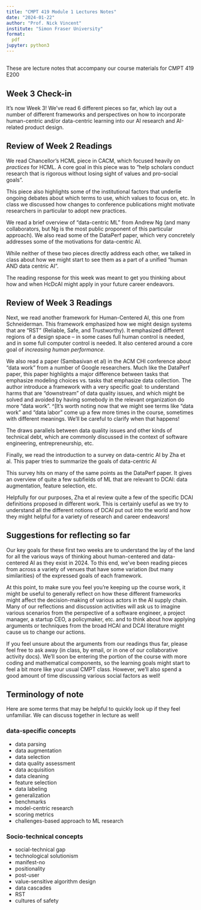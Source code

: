 ```yaml
---
title: "CMPT 419 Module 1 Lectures Notes"
date: "2024-01-22"
author: "Prof. Nick Vincent"
institute: "Simon Fraser University"
format:
  pdf
jupyter: python3
---
```



## 

These are lecture notes that accompany our course materials for CMPT 419 E200


## Week 3 Check-in

It's now Week 3! We've read 6 different pieces so far, which lay out a number of different frameworks and perspectives on how to incorporate human-centric and/or data-centric learning into our AI research and AI-related product design.

## Review of Week 2 Readings

We read Chancellor's HCML piece in CACM, which focused heavily on *practices* for HCML. 
A core goal in this piece was to "help scholars conduct research that is rigorous without losing sight of values and pro-social goals".

This piece also highlights some of the institutional factors that underlie ongoing debates about which terms to use, which values to focus on, etc. In class we discussed how changes to conference publications might motivate researchers in particular to adopt new practices.

We read a brief overview of "data-centric ML" from Andrew Ng (and many collaborators, but Ng is the most public proponent of this particular approach). We also read some of the DataPerf paper, which very concretely addresses some of the motivations for data-centric AI.

While neither of these two pieces directly address each other, we talked in class about how we might start to see them as a part of a unified "human AND data centric AI".

The reading response for this week was meant to get you thinking about how and when HcDcAI might apply in your future career endeavors.

## Review of Week 3 Readings

Next, we read another framework for Human-Centered AI, this one from Schneiderman. This framework emphasized how we might design systems that are "RST" (Reliable, Safe, and Trustworthy). It emphasized different regions of a design space -- in some cases full human control is needed, and in some full computer control is needed. It also centered around a core goal of *increasing human performance*.

We also read a paper (Sambasivan et al) in the ACM CHI conference about "data work" from a number of Google researchers. Much like the DataPerf paper, this paper highlights a major difference between tasks that emphasize modeling choices vs. tasks that emphasize data collection. The author introduce a framework with a very specific goal: to understand harms that are "downstream" of data quality issues, and which might be solved and avoided by having somebody in the relevant organization do more "data work". ^[It's worth noting now that we might see terms like "data work" and "data labor" come up a few more times in the course, sometimes with different meanings. We'll be careful to clarify when that happens!

The draws parallels between data quality issues and other kinds of technical debt, which are commonly discussed in the context of software engineering, entrepreneurship, etc.

Finally, we read the introduction to a survey on data-centric AI by Zha et al. This paper tries to summarize the goals of data-centric AI

This survey hits on many of the same points as the DataPerf paper. It gives an overview of quite a few subfields of ML that are relevant to DCAI: data augmentation, feature selection, etc.

Helpfully for our purposes, Zha et al review quite a few of the specific DCAI definitions proposed in different work. This is certainly useful as we try to understand all the different notions of DCAI put out into the world and how they might helpful for a variety of research and career endeavors!

## Suggestions for reflecting so far

Our key goals for these first two weeks are to understand the lay of the land for all the various ways of thinking about human-centered and data-centered AI as they exist in 2024. To this end, we've been reading pieces from across a variety of venues that have some variation (but many similarities) of the expressed goals of each framework.

At this point, to make sure you feel you're keeping up the course work, it might be useful to generally reflect on how these different frameworks might affect the decision-making of various actors in the AI supply chain. Many of our reflections and discussion activities will ask us to imagine various scenarios from the perspective of a software engineer, a project manager, a startup CEO, a policymaker, etc. and to think about how applying arguments or techniques from the broad HCAI and DCAI literature might cause us to change our actions.

If you feel unsure about the arguments from our readings thus far, please feel free to ask away (in class, by email, or in one of our collaborative activity docs). We'll soon be entering the portion of the course with more coding and mathematical components, so the learning goals might start to feel a bit more like your usual CMPT class. However, we'll also spend a good amount of time discussing various social factors as well!

## Terminology of note

Here are some terms that may be helpful to quickly look up if they feel unfamiliar. We can discuss together in lecture as well!


### data-specific concepts
- data parsing
- data augmentation
- data selection
- data quality assessment
- data acquisition
- data cleaning
- feature selection
- data labeling
- generalization
- benchmarks
- model-centric research
- scoring metrics
- challenges-based approach to ML research


### Socio-technical concepts

- social-technical gap
- technological solutionism
- manifest-no
- positionality
- post-user
- value-sensitive algorithm design
- data cascades
- RST
- cultures of safety


